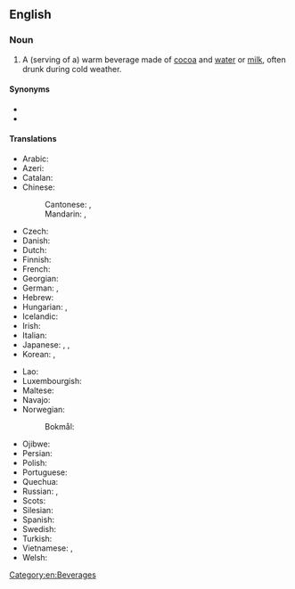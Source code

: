 {{also|hot-chocolate}}
==English==
{{wikipedia}}

===Noun===
{{en-noun|~}}

# A (serving of a) warm beverage made of [[cocoa]] and [[water]] or [[milk]], often drunk during cold weather.

====Synonyms====
* {{l|en|hot cocoa}}
* {{l|en|cocoa}}

====Translations====
{{trans-top|beverage}}
* Arabic: {{t|ar|شُكُولَاتَة سَاخِنَة|f|tr=šukūlāta sāḵina}}
* Azeri: {{t+|az|kakao}}
* Catalan: {{t|ca|xocolata desfeta|f}}
* Chinese:
*: Cantonese: {{t|yue|熱朱古力|sc=Hani}}, {{t|yue|热朱古力|tr=jit6 zyu1 gu2-1 lik6-1|sc=Hani}}
*: Mandarin: {{t|cmn|熱巧克力|sc=Hani}}, {{t|cmn|热巧克力|tr=rè qiǎokèlì|sc=Hani}}
* Czech: {{t|cs|horká čokoláda|f}}
* Danish: {{t|da|varm kakao|c}}
* Dutch: {{t|nl|warme choco}}
* Finnish: {{t+|fi|kaakao}}
* French: {{t+|fr|chocolat chaud|m}}
* Georgian: {{t|ka|ცხელი შოკოლადი|sc=Geor}}
* German: {{t+|de|Kakao|m}}, {{t|de|heiße Schokolade|f}}
* Hebrew: {{t+|he|שוקו|m|tr=shóko|sc=Hebr}}
* Hungarian: {{t+|hu|forró csokoládé}}, {{t+|hu|kakaó}}
* Icelandic: {{t|is|heitt kakó}}
* Irish: {{t|ga|seacláid the}}
* Italian: {{t|it|cioccolata calda}}
* Japanese: {{t+|ja|ココア|tr=kokoa|sc=Jpan}}, {{t+|ja|ホットチョコレート|tr=hottochokorēto|sc=Jpan}}, {{t|ja|ホットチョコ|tr=hotto choko|sc=Jpan}}
* Korean: {{t|ko|핫초코|sc=Kore}}, {{t+|ko|코코아|sc=Kore}}
{{trans-mid}}
* Lao: {{t|lo|ເລດຮ້ອນ|sc=Laoo}}
* Luxembourgish: {{t|lb|schockelaskaffi}}
* Maltese: {{t|mt|xarba taċ-ċikkulata|f}}
* Navajo: {{t|nv|gohwééh hashtłʼishí}}
* Norwegian:
*: Bokmål: {{t+|nb|kakao}}
* Ojibwe: {{t|oj|miskwaaboo}}
* Persian: {{t+|fa|شکلات داغ|tr=šukulât-e dâğ|sc=fa-Arab}}
* Polish: {{t|pl|gorąca czekolada}}
* Portuguese: {{t|pt|chocolate quente|m}}
* Quechua: {{t|qu|kakawa upyana}}
* Russian: {{t|ru|горя́чий шокола́д|m}}, {{t+|ru|кака́о|n}}
* Scots: {{t|sco|het chocolate}}
* Silesian: {{t|szl|gorko szekulada}}
* Spanish: {{t+|es|chocolate|m}}
* Swedish: {{t+|sv|varm choklad}}
* Turkish: {{t|tr|sıcak çikolata}}
* Vietnamese: {{t|vi|nước sôcôla}}, {{t|vi|sôcôla nóng}}
* Welsh: {{t|cy|siocled poeth|m}}
{{trans-bottom}}

[[Category:en:Beverages]]